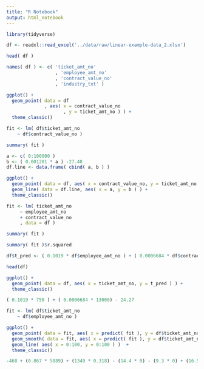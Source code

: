 ```yaml
---
title: "R Notebook"
output: html_notebook
---
```

```r
library(tidyverse)
```

```r
df <- readxl::read_excel('../data/raw/linear-example-data_2.xlsx')
```

```r
head( df )
```

```r
names( df ) <- c( 'ticket_amt_no'
                  , 'employee_amt_no'
                  , 'contract_value_no'
                  , 'industry_txt' )
```


```r
ggplot() +
  geom_point( data = df
              , aes( x = contract_value_no
                     , y = ticket_amt_no ) ) +
  theme_classic()
```

```r
fit <- lm( df$ticket_amt_no
    ~ df$contract_value_no )
```

```r
summary( fit )
```

```r
a <- c( 0:100000 )
b <- ( 0.001201 * a ) -27.48
df.line <- data.frame( cbind( a, b ) )
```

```r
ggplot() +
  geom_point( data = df, aes( x = contract_value_no, y = ticket_amt_no ) ) +
  geom_line( data = df.line, aes( x = a, y = b ) ) +
  theme_classic()
```

```r
fit <- lm( ticket_amt_no
     ~ employee_amt_no
     + contract_value_no
     , data = df )
```

```r
summary( fit )
```

```r
summary( fit )$r.squared
```


```r
df$t_pred <- ( 0.1019 * df$employee_amt_no ) + ( 0.0006684 * df$contract_value_no ) - 24.27
```

```r
head(df)
```

```r
ggplot() +
  geom_point( data = df, aes( x = ticket_amt_no, y = t_pred ) ) +
  theme_classic()
```

```r
( 0.1019 * 750 ) + ( 0.0006684 * 13000) - 24.27
```

```r
fit <- lm( df$ticket_amt_no
    ~ df$employee_amt_no )
```

```r
ggplot() +
  geom_point( data = fit, aes( x = predict( fit ), y = df$ticket_amt_no ) ) +
  geom_smooth( data = fit, aes( x = predict( fit ), y = df$ticket_amt_no ), se = FALSE, method = 'lm' ) +
  geom_line( aes( x = 0:100, y = 0:100 ) )  +
  theme_classic()
```

```r
-468 + (0.067 * 5889) + (1349 * 0.318) - (14.4 * 0) - (9.3 * 0) + (16.5 * 0)
```

